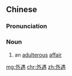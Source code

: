 ==Chinese==
{{zh-forms}}

===Pronunciation===
{{zh-pron
|m=wàiyù
|c=ngoi6 jyu6
|mn=gōa-gū
|cat=n
}}

===Noun===
{{zh-noun}}

# an [[adulterous]] [[affair]]
#: {{zh-x|他 有 了 外遇。|He had an '''affair'''.}}

[[mg:外遇]]
[[chr:外遇]]
[[zh:外遇]]